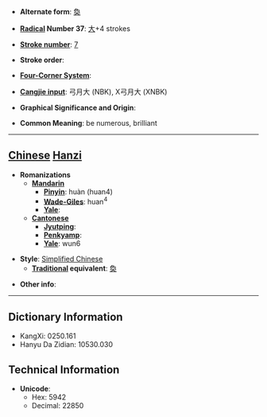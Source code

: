 * '''Alternate form''': [[奐]]

* '''[[Wiktionary:Chinese radical index| Radical]] Number 37''': [[Wiktionary:Chinese radical index 大|大]]+4 strokes

* '''[[Wiktionary:Chinese total strokes index|Stroke number]]''': [[Wiktionary:Chinese total strokes index 7|7]]

* '''Stroke order''': 

* '''[[Wiktionary:Chinese four corner index|Four-Corner System]]''': 

* '''[[Wiktionary:Chinese Cangjie index|Cangjie input]]''': 弓月大 (NBK), X弓月大 (XNBK)

* '''Graphical Significance and Origin''': 

* '''Common Meaning''': be numerous, brilliant

----

== [[Chinese]] [[Hanzi]] ==

* '''Romanizations'''
** '''[[Mandarin]]'''
*** '''[[Pinyin]]''': huàn (huan4)
*** '''[[Wade-Giles]]''': huan<sup>4</sup>
*** '''[[Yale]]''': 
** '''[[Cantonese]]'''
*** '''[[Jyutping]]''':
*** '''[[Penkyamp]]''': 
*** '''[[Yale]]''': wun6

* '''Style''': [[Simplified Chinese]] 
** '''[[Traditional Chinese|Traditional]] equivalent''': [[奐]]

* '''Other info''': 

----

== Dictionary Information ==

* KangXi: 0250.161
* Hanyu Da Zidian: 10530.030

== Technical Information ==

* '''Unicode''':
** Hex: 5942
** Decimal: 22850